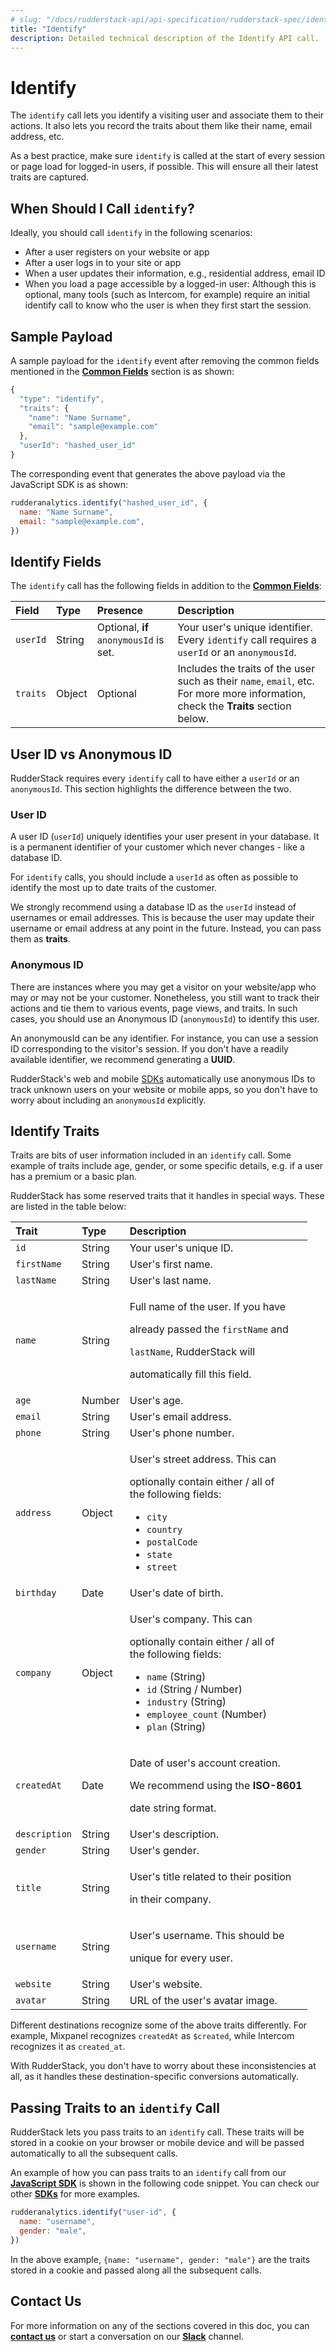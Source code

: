 ```yaml
---
# slug: "/docs/rudderstack-api/api-specification/rudderstack-spec/identify"
title: "Identify"
description: Detailed technical description of the Identify API call.
---
```


# Identify

The `identify` call lets you identify a visiting user and associate them to their actions. It also lets you record the traits about them like their name, email address, etc.

<div class="infoBlock">

As a best practice, make sure <code class="inline-code">identify</code> is called at the start of every session or page load for logged-in users, if possible. This will ensure all their latest traits are captured.

</div>

## When Should I Call `identify`?

Ideally, you should call `identify` in the following scenarios:

- After a user registers on your website or app
- After a user logs in to your site or app
- When a user updates their information, e.g., residential address, email ID
- When you load a page accessible by a logged-in user: Although this is optional, many tools \(such as Intercom, for example\) require an initial identify call to know who the user is when they first start the session.

## Sample Payload

A sample payload for the `identify` event after removing the common fields mentioned in the [**Common Fields**](common-fields.md) section is as shown:

```javascript
{
  "type": "identify",
  "traits": {
    "name": "Name Surname",
    "email": "sample@example.com"
  },
  "userId": "hashed_user_id"
}
```

The corresponding event that generates the above payload via the JavaScript SDK is as shown:

```javascript
rudderanalytics.identify("hashed_user_id", {
  name: "Name Surname",
  email: "sample@example.com",
})
```

## Identify Fields

The `identify` call has the following fields in addition to the [**Common Fields**](common-fields.md):

| **Field** | **Type** | **Presence**                           | **Description**                                                                                                                    |
| :-------- | :------- | :------------------------------------- | :--------------------------------------------------------------------------------------------------------------------------------- |
| `userId`  | String   | Optional, **if** `anonymousId` is set. | Your user's unique identifier. Every `identify` call requires a `userId` or an `anonymousId`.                                      |
| `traits`  | Object   | Optional                               | Includes the traits of the user such as their `name`, `email`, etc. For more more information, check the **Traits** section below. |

## User ID vs Anonymous ID

RudderStack requires every `identify` call to have either a `userId` or an `anonymousId`. This section highlights the difference between the two.

### User ID

A user ID \(`userId`\) uniquely identifies your user present in your database. It is a permanent identifier of your customer which never changes - like a database ID.

<div class="infoBlock">

For <code class="inline-code">identify</code> calls, you should include a <code class="inline-code">userId</code> as often as possible to identify the most up to date traits of the customer.

</div>

<div class="successBlock">

  We strongly recommend using a database ID as the
  <code class="inline-code">userId</code> instead of usernames or email
  addresses. This is because the user may update their username or email address
  at any point in the future. Instead, you can pass them as
  <strong>traits</strong>.
</div>

### Anonymous ID

There are instances where you may get a visitor on your website/app who may or may not be your customer. Nonetheless, you still want to track their actions and tie them to various events, page views, and traits. In such cases, you should use an Anonymous ID \(`anonymousId`\) to identify this user.

<div class="infoBlock">

An anonymousId can be any identifier. For instance, you can use a session ID corresponding to the visitor's session. If you don't have a readily available identifier, we recommend generating a <strong>UUID</strong>.

</div>

<div class="successBlock">

  RudderStack's web and mobile
  <a href="../../../stream-sources/rudderstack-sdk-integration-guides">SDKs</a>
  automatically use anonymous IDs to track unknown users on your website or
  mobile apps, so you don't have to worry about including an
  <code class="inline-code">anonymousId</code>
  explicitly.
</div>

## Identify Traits

Traits are bits of user information included in an `identify` call. Some example of traits include age, gender, or some specific details, e.g. if a user has a premium or a basic plan.

RudderStack has some reserved traits that it handles in special ways. These are listed in the table below:

<table>
  <thead>
    <tr>
      <th style="text-align:left">
        <b>Trait</b>
      </th>
      <th style="text-align:left">
        <b>Type</b>
      </th>
      <th style="text-align:left">
        <b>Description</b>
      </th>
    </tr>
  </thead>
  <tbody>
    <tr>
      <td style="text-align:left">
        <code>id</code>
      </td>
      <td style="text-align:left">String</td>
      <td style="text-align:left">Your user&apos;s unique ID.</td>
    </tr>
    <tr>
      <td style="text-align:left">
        <code>firstName</code>
      </td>
      <td style="text-align:left">String</td>
      <td style="text-align:left">User&apos;s first name.</td>
    </tr>
    <tr>
      <td style="text-align:left">
        <code>lastName</code>
      </td>
      <td style="text-align:left">String</td>
      <td style="text-align:left">User&apos;s last name.</td>
    </tr>
    <tr>
      <td style="text-align:left">
        <code>name</code>
      </td>
      <td style="text-align:left">String</td>
      <td style="text-align:left">
        <p>Full name of the user. If you have</p>
        <p>
          already passed the <code>firstName</code> and
        </p>
        <p>
          <code>lastName</code>, RudderStack will
        </p>
        <p>automatically fill this field.</p>
      </td>
    </tr>
    <tr>
      <td style="text-align:left">
        <code>age</code>
      </td>
      <td style="text-align:left">Number</td>
      <td style="text-align:left">User&apos;s age.</td>
    </tr>
    <tr>
      <td style="text-align:left">
        <code>email</code>
      </td>
      <td style="text-align:left">String</td>
      <td style="text-align:left">User&apos;s email address.</td>
    </tr>
    <tr>
      <td style="text-align:left">
        <code>phone</code>
      </td>
      <td style="text-align:left">String</td>
      <td style="text-align:left">User&apos;s phone number.</td>
    </tr>
    <tr>
      <td style="text-align:left">
        <code>address</code>
      </td>
      <td style="text-align:left">Object</td>
      <td style="text-align:left">
        <p>User&apos;s street address. This can</p>
        <p>
          optionally contain either / all of
          <br />
          the following fields:
        </p>
        <p></p>
        <ul>
          <li>
            <code>city</code>
          </li>
          <li>
            <code>country</code>
          </li>
          <li>
            <code>postalCode</code>
          </li>
          <li>
            <code>state</code>
          </li>
          <li>
            <code>street</code>
          </li>
        </ul>
      </td>
    </tr>
    <tr>
      <td style="text-align:left">
        <code>birthday</code>
      </td>
      <td style="text-align:left">Date</td>
      <td style="text-align:left">User&apos;s date of birth.</td>
    </tr>
    <tr>
      <td style="text-align:left">
        <code>company</code>
      </td>
      <td style="text-align:left">Object</td>
      <td style="text-align:left">
        <p>User&apos;s company. This can</p>
        <p>
          optionally contain either / all of
          <br />
          the following fields:
        </p>
        <p></p>
        <ul>
          <li>
            <code>name</code> (String)
          </li>
          <li>
            <code>id</code> (String / Number)
          </li>
          <li>
            <code>industry</code> (String)
          </li>
          <li>
            <code>employee_count</code> (Number)
          </li>
          <li>
            <code>plan</code> (String)
          </li>
        </ul>
      </td>
    </tr>
    <tr>
      <td style="text-align:left">
        <code>createdAt</code>
      </td>
      <td style="text-align:left">Date</td>
      <td style="text-align:left">
        <p>Date of user&apos;s account creation.</p>
        <p>
          We recommend using the <b>ISO-8601</b>
        </p>
        <p>date string format.</p>
      </td>
    </tr>
    <tr>
      <td style="text-align:left">
        <code>description</code>
      </td>
      <td style="text-align:left">String</td>
      <td style="text-align:left">User&apos;s description.</td>
    </tr>
    <tr>
      <td style="text-align:left">
        <code>gender</code>
      </td>
      <td style="text-align:left">String</td>
      <td style="text-align:left">User&apos;s gender.</td>
    </tr>
    <tr>
      <td style="text-align:left">
        <code>title</code>
      </td>
      <td style="text-align:left">String</td>
      <td style="text-align:left">
        <p>User&apos;s title related to their position</p>
        <p>in their company.</p>
      </td>
    </tr>
    <tr>
      <td style="text-align:left">
        <code>username</code>
      </td>
      <td style="text-align:left">String</td>
      <td style="text-align:left">
        <p>User&apos;s username. This should be</p>
        <p>unique for every user.</p>
      </td>
    </tr>
    <tr>
      <td style="text-align:left">
        <code>website</code>
      </td>
      <td style="text-align:left">String</td>
      <td style="text-align:left">User&apos;s website.</td>
    </tr>
    <tr>
      <td style="text-align:left">
        <code>avatar</code>
      </td>
      <td style="text-align:left">String</td>
      <td style="text-align:left">URL of the user&apos;s avatar image.</td>
    </tr>
  </tbody>
</table>

<div class="successBlock">

Different destinations recognize some of the above traits differently. For example, Mixpanel recognizes <code class="inline-code">createdAt</code> as <code class="inline-code">$created</code>, while Intercom recognizes it as <code class="inline-code">created_at</code>.

With RudderStack, you don't have to worry about these inconsistencies at all, as it handles these destination-specific conversions automatically.

</div>

## Passing Traits to an `identify` Call

RudderStack lets you pass traits to an `identify` call. These traits will be stored in a cookie on your browser or mobile device and will be passed automatically to all the subsequent calls.

An example of how you can pass traits to an `identify` call from our [**JavaScript SDK**](../../../stream-sources/rudderstack-sdk-integration-guides/rudderstack-javascript-sdk/) is shown in the following code snippet. You can check our other [**SDKs**](../../../stream-sources/rudderstack-sdk-integration-guides/) for more examples.

```javascript
rudderanalytics.identify("user-id", {
  name: "username",
  gender: "male",
})
```

In the above example, `{name: "username", gender: "male"}` are the traits stored in a cookie and passed along all the subsequent calls.

## Contact Us

For more information on any of the sections covered in this doc, you can [**contact us**](mailto:%20docs@rudderstack.com) or start a conversation on our [**Slack**](https://rudderstack.com/join-rudderstack-slack-community) channel.
